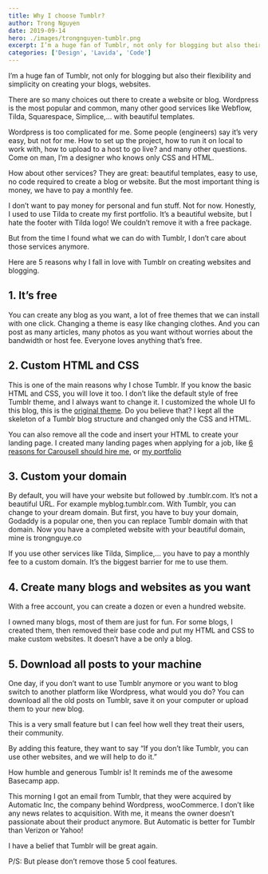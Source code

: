 ```yaml
---
title: Why I choose Tumblr?
author: Trong Nguyen
date: 2019-09-14
hero: ./images/trongnguyen-tumblr.png
excerpt: I’m a huge fan of Tumblr, not only for blogging but also their flexibility and simplicity on creating your blogs, websites.
categories: ['Design', 'Lavida', 'Code']
---
```


I’m a huge fan of Tumblr, not only for blogging but also their flexibility and simplicity on creating your blogs, websites.

There are so many choices out there to create a website or blog. Wordpress is the most popular and common, many other good services like Webflow, Tilda, Squarespace, Simplice,… with beautiful templates.

Wordpress is too complicated for me. Some people (engineers) say it’s very easy, but not for me. How to set up the project, how to run it on local to work with, how to upload to a host to go live? and many other questions. Come on man, I’m a designer who knows only CSS and HTML.

How about other services? They are great: beautiful templates, easy to use, no code required to create a blog or website. But the most important thing is money, we have to pay a monthly fee.

I don’t want to pay money for personal and fun stuff. Not for now.
Honestly, I used to use Tilda to create my first portfolio. It’s a beautiful website, but I hate the footer with Tilda logo! We couldn’t remove it with a free package.

But from the time I found what we can do with Tumblr, I don’t care about those services anymore.

Here are 5 reasons why I fall in love with Tumblr on creating websites and blogging.

## 1. It’s free
You can create any blog as you want, a lot of free themes that we can install with one click. Changing a theme is easy like changing clothes.
And you can post as many articles, many photos as you want without worries about the bandwidth or host fee.
Everyone loves anything that’s free.

## 2. Custom HTML and CSS
This is one of the main reasons why I chose Tumblr.
If you know the basic HTML and CSS, you will love it too. I don’t like the default style of free Tumblr theme, and I always want to change it. I customized the whole UI fo this blog, this is the [original theme](https://oscar-theme.tumblr.com/). Do you believe that? I kept all the skeleton of a Tumblr blog structure and changed only the CSS and HTML.

You can also remove all the code and insert your HTML to create your landing page. I created many landing pages when applying for a job, like [6 reasons for Carousell should hire me](https://totorodesigns.com/carousell), or [my portfolio](https://trongnguyen.co/portfolio)

## 3. Custom your domain
By default, you will have your website but followed by .tumblr.com. It’s not a beautiful URL. For example myblog.tumblr.com. With Tumblr, you can change to your dream domain.
But first, you have to buy your domain, Godaddy is a popular one, then you can replace Tumblr domain with that domain.
Now you have a completed website with your beautiful domain, mine is trongnguye.co

If you use other services like Tilda, Simplice,… you have to pay a monthly fee to a custom domain. It’s the biggest barrier for me to use them.

## 4. Create many blogs and websites as you want
With a free account, you can create a dozen or even a hundred website.

I owned many blogs, most of them are just for fun. For some blogs, I created them, then removed their base code and put my HTML and CSS to make custom websites. It doesn’t have a be only a blog.

## 5. Download all posts to your machine
One day, if you don’t want to use Tumblr anymore or you want to blog switch to another platform like Wordpress, what would you do?
You can download all the old posts on Tumblr, save it on your computer or upload them to your new blog.

This is a very small feature but I can feel how well they treat their users, their community.

By adding this feature, they want to say “If you don’t like Tumblr, you can use other websites, and we will help to do it.”

How humble and generous Tumblr is! It reminds me of the awesome Basecamp app.

This morning I got an email from Tumblr, that they were acquired by Automatic Inc, the company behind Wordpress, wooCommerce. I don’t like any news relates to acquisition. With me, it means the owner doesn’t passionate about their product anymore. But Automatic is better for Tumblr than Verizon or Yahoo!

I have a belief that Tumblr will be great again.

P/S: But please don’t remove those 5 cool features.
